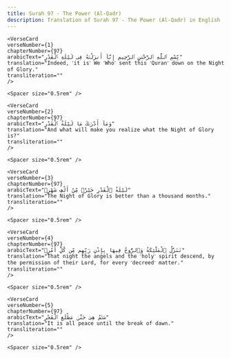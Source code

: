 ```yaml
---
title: Surah 97 - The Power (Al-Qadr)  
description: Translation of Surah 97 - The Power (Al-Qadr) in English
---
```







    <VerseCard 
    verseNumber={1}
    chapterNumber={97}
    arabicText="بِّسْمِ ٱللَّهِ ٱلرَّحْمَٰنِ ٱلرَّحِيمِ إِنَّآ أَنزَلْنَٰهُ فِى لَيْلَةِ ٱلْقَدْرِ"
    translation="Indeed, ˹it is˺ We ˹Who˺ sent this ˹Quran˺ down on the Night of Glory."
    transliteration=""
    />

    <Spacer size="0.5rem" />
                
    <VerseCard 
    verseNumber={2}
    chapterNumber={97}
    arabicText="وَمَآ أَدْرَىٰكَ مَا لَيْلَةُ ٱلْقَدْرِ"
    translation="And what will make you realize what the Night of Glory is?"
    transliteration=""
    />

    <Spacer size="0.5rem" />
                
    <VerseCard 
    verseNumber={3}
    chapterNumber={97}
    arabicText="لَيْلَةُ ٱلْقَدْرِ خَيْرٌۭ مِّنْ أَلْفِ شَهْرٍۢ"
    translation="The Night of Glory is better than a thousand months."
    transliteration=""
    />

    <Spacer size="0.5rem" />
                
    <VerseCard 
    verseNumber={4}
    chapterNumber={97}
    arabicText="تَنَزَّلُ ٱلْمَلَٰٓئِكَةُ وَٱلرُّوحُ فِيهَا بِإِذْنِ رَبِّهِم مِّن كُلِّ أَمْرٍۢ"
    translation="That night the angels and the ˹holy˺ spirit descend, by the permission of their Lord, for every ˹decreed˺ matter."
    transliteration=""
    />

    <Spacer size="0.5rem" />
                
    <VerseCard 
    verseNumber={5}
    chapterNumber={97}
    arabicText="سَلَٰمٌ هِىَ حَتَّىٰ مَطْلَعِ ٱلْفَجْرِ"
    translation="It is all peace until the break of dawn."
    transliteration=""
    />

    <Spacer size="0.5rem" />
                